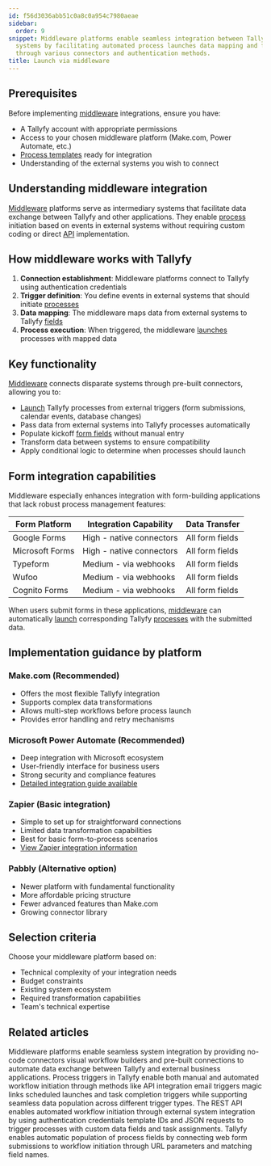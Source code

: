 ```yaml
---
id: f56d3036abb51c0a8c0a954c7980aeae
sidebar:
  order: 9
snippet: Middleware platforms enable seamless integration between Tallyfy and external
  systems by facilitating automated process launches data mapping and form submissions
  through various connectors and authentication methods.
title: Launch via middleware
---
```


## Prerequisites

Before implementing [middleware](/products/pro/integrations/middleware/) integrations, ensure you have:
- A Tallyfy account with appropriate permissions
- Access to your chosen middleware platform (Make.com, Power Automate, etc.)
- [Process templates](/products/pro/documenting/templates/) ready for integration
- Understanding of the external systems you wish to connect

## Understanding middleware integration

[Middleware](/products/pro/integrations/middleware/) platforms serve as intermediary systems that facilitate data exchange between Tallyfy and other applications. They enable [process](/products/pro/tracking-and-tasks/processes/) initiation based on events in external systems without requiring custom coding or direct [API](/products/pro/integrations/open-api/) implementation.

## How middleware works with Tallyfy

1. **Connection establishment**: Middleware platforms connect to Tallyfy using authentication credentials
2. **Trigger definition**: You define events in external systems that should initiate [processes](/products/pro/tracking-and-tasks/processes/)
3. **Data mapping**: The middleware maps data from external systems to Tallyfy [fields](/products/pro/tracking-and-tasks/tasks/what-are-form-fields-in-tallyfy/)
4. **Process execution**: When triggered, the middleware [launches](/products/pro/launching/) processes with mapped data

## Key functionality

[Middleware](/products/pro/integrations/middleware/) connects disparate systems through pre-built connectors, allowing you to:

* [Launch](/products/pro/launching/) Tallyfy processes from external triggers (form submissions, calendar events, database changes)
* Pass data from external systems into Tallyfy processes automatically
* Populate kickoff [form fields](/products/pro/tracking-and-tasks/tasks/what-are-form-fields-in-tallyfy/) without manual entry
* Transform data between systems to ensure compatibility
* Apply conditional logic to determine when processes should launch

## Form integration capabilities

Middleware especially enhances integration with form-building applications that lack robust process management features:

| Form Platform | Integration Capability | Data Transfer |
|---------------|------------------------|---------------|
| Google Forms | High - native connectors | All form fields |
| Microsoft Forms | High - native connectors | All form fields |
| Typeform | Medium - via webhooks | All form fields |
| Wufoo | Medium - via webhooks | All form fields |
| Cognito Forms | Medium - via webhooks | All form fields |

When users submit forms in these applications, [middleware](/products/pro/integrations/middleware/) can automatically [launch](/products/pro/launching/) corresponding Tallyfy [processes](/products/pro/tracking-and-tasks/processes/) with the submitted data.

## Implementation guidance by platform

### Make.com (Recommended)
- Offers the most flexible Tallyfy integration
- Supports complex data transformations
- Allows multi-step workflows before process launch
- Provides error handling and retry mechanisms

### Microsoft Power Automate (Recommended)
- Deep integration with Microsoft ecosystem
- User-friendly interface for business users
- Strong security and compliance features
- [Detailed integration guide available](/products/pro/integrations/middleware/power-automate/)

### Zapier (Basic integration)
- Simple to set up for straightforward connections
- Limited data transformation capabilities
- Best for basic form-to-process scenarios
- [View Zapier integration information](/products/pro/integrations/middleware/zapier/)

### Pabbly (Alternative option)
- Newer platform with fundamental functionality
- More affordable pricing structure
- Fewer advanced features than Make.com
- Growing connector library

## Selection criteria

Choose your middleware platform based on:
- Technical complexity of your integration needs
- Budget constraints
- Existing system ecosystem
- Required transformation capabilities
- Team's technical expertise


## Related articles
<CardGrid>
<LinkTitleCard header="<b>Integrations > Middleware</b>" href="/products/pro/integrations/middleware/" > Middleware platforms enable seamless system integration by providing no-code connectors visual workflow builders and pre-built connections to automate data exchange between Tallyfy and external business applications. </LinkTitleCard>
<LinkTitleCard header="<b>Launching > Triggers</b>" href="/products/pro/launching/triggers/" > Process triggers in Tallyfy enable both manual and automated workflow initiation through methods like API integration email triggers magic links scheduled launches and task completion triggers while supporting seamless data population across different trigger types. </LinkTitleCard>
<LinkTitleCard header="<b>Triggers > Launch via API</b>" href="/products/pro/launching/triggers/via-api/" > The REST API enables automated workflow initiation through external system integration by using authentication credentials template IDs and JSON requests to trigger processes with custom data fields and task assignments. </LinkTitleCard>
<LinkTitleCard header="<b>Launching > Launch a process from a web form</b>" href="/products/pro/launching/how-to-launch-a-tallyfy-process-from-a-webform/" > Tallyfy enables automatic population of process fields by connecting web form submissions to workflow initiation through URL parameters and matching field names. </LinkTitleCard>
</CardGrid>